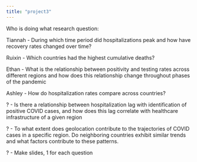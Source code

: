 ```yaml
---
title: "project3"
---
```


Who is doing what research question:

Tiannah - During which time period did hospitalizations peak and how have recovery rates changed over time?

Ruixin - Which countries had the highest cumulative deaths?

Ethan - What is the relationship between positivity and testing rates across different regions and how does this relationship change throughout phases of the pandemic

Ashley - How do hospitalization rates compare across countries?

? - Is there a relationship between hospitalization lag with identification of positive COVID cases, and how does this lag correlate with healthcare infrastructure of a given region

? - To what extent does geolocation contribute to the trajectories of COVID cases in a specific region. Do neighboring countries exhibit similar trends and what factors contribute to these patterns.

? - Make slides, 1 for each question

